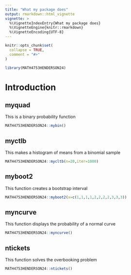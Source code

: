 ```yaml
---
title: "What my package does"
output: rmarkdown::html_vignette
vignette: >
  %\VignetteIndexEntry{What my package does}
  %\VignetteEngine{knitr::rmarkdown}
  %\VignetteEncoding{UTF-8}
---
```


```r
knitr::opts_chunk$set(
  collapse = TRUE,
  comment = "#>"
)
```

```r
library(MATH4753HENDERSON24)
```

# Introduction

## myquad

This is a binary probability function

```r
MATH4753HENDERSON24::mybin()
```

## myctlb

This makes a histogram of means from a binomial sample

```r
MATH4753HENDERSON24::mycltb(n=20,iter=1000)
```
## myboot2

This function creates a bootstrap interval

```r
MATH4753HENDERSON24::myboot2(x=c(1,1,1,1,2,2,2,2,3,3,3))
```

## myncurve

This function displays the probability of a normal curve
```r
MATH4753HENDERSON24::myncurve()
```

## ntickets

This function solves the overbooking problem
```r
MATH4753HENDERSON24::ntickets()
```

